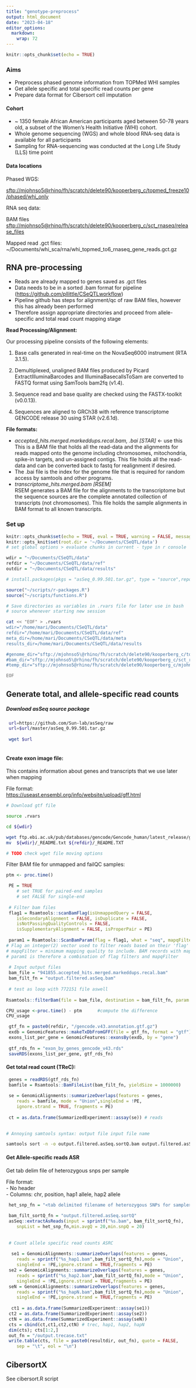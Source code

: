 ```yaml
---
title: "genotype-preprocess"
output: html_document
date: "2023-04-18"
editor_options: 
  markdown: 
    wrap: 72
---
```


```r
knitr::opts_chunk$set(echo = TRUE)
```

### Aims

-   Preprocess phased genome information from TOPMed WHI samples
-   Get allele specific and total specific read counts per gene
-   Prepare data format for Cibersort cell imputation

#### Cohort

-   \~ 1350 female African American participants aged between 50-78
    years old, a subset of the Women's Health Initiative (WHI) cohort.
-   Whole genome sequencing (WGS) and whole blood RNA-seq data is
    available for all participants
-   Sampling for RNA-sequencing was conducted at the Long Life Study
    (LLS) time point

#### Data locations

Phased WGS:

[sftp://mjohnso5\@rhino/fh/scratch/delete90/kooperberg_c/topmed_freeze10/phased/whi_only](sftp://mjohnso5@rhino/fh/scratch/delete90/kooperberg_c/sct_rnaseq/release_files){.uri}

RNA seq data:

BAM files\
[sftp://mjohnso5\@rhino/fh/scratch/delete90/kooperberg_c/sct_rnaseq/release_files](sftp://mjohnso5@rhino/fh/scratch/delete90/kooperberg_c/sct_rnaseq/release_files){.uri}

Mapped read .gct files:\
\~/Documents/whi_sca/rna/whi_topmed_to6_rnaseq_gene_reads.gct.gz

## RNA pre-processing

-   Reads are already mapped to genes saved as .gct files
-   Data needs to be in a sorted .bam format for pipeline
    (<https://github.com/pllittle/CSeQTLworkflow>)
-   Pipeline github has steps for alignment/qc of raw BAM files, however
    this has already been performed
-   Therefore assign appropriate directories and proceed from
    allele-specific and total read count mapping stage

**Read Processing/Alignment:**

Our processing pipeline consists of the following elements:

1.  Base calls generated in real-time on the NovaSeq6000 instrument (RTA
    3.1.5).

2.  Demultiplexed, unaligned BAM files produced by Picard
    ExtractIlluminaBarcodes and IlluminaBasecallsToSam are converted to
    FASTQ format using SamTools bam2fq (v1.4).

3.  Sequence read and base quality are checked using the FASTX-toolkit
    (v0.0.13).

4.  Sequences are aligned to GRCh38 with reference transcriptome GENCODE
    release 30 using STAR (v2.6.1d).

**File formats:**

-   *accepted_hits.merged.markeddups.recal.bam, .bai [STAR]* \<- use
    this\
    This is a BAM file that holds all the read-data and the alignments
    for reads mapped onto the genome including chromosomes,
    mitochondria, spike-in targets, and un-assigned contigs. This file
    holds all the read-data and can be converted back to fastq for
    realignment if desired.
-   The .bai file is the index for the genome file that is required for
    random access by samtools and other programs.
-   *transcriptome_hits.merged.bam [RSEM]*\
    RSEM generates a BAM file for the alignments to the transcriptome
    but the sequence sources are the complete annotated collection of
    transcripts (not chromosomes). This file holds the sample alignments
    in BAM format to all known transcripts.

### Set up

```r

knitr::opts_chunk$set(echo = TRUE, eval = TRUE, warning = FALSE, message = FALSE, results = "hide")
knitr::opts_knit$set(root.dir = '~/Documents/CSeQTL/data') 
# set global options > evaluate chunks in current - type in r console

wdir = "~/Documents/CSeQTL/data"
refdir = "~/Documents/CSeQTL/data/ref"
outdir = "~/Documents/CSeQTL/data/results"

# install.packages(pkgs = "asSeq_0.99.501.tar.gz", type = "source",repos = NULL)

source("~/scripts/r-packages.R")
source("~/scripts/functions.R")

```

```bash

# Save directories as variables in .rvars file for later use in bash
# source whenever starting new session

cat << "EOF" > .rvars
wdir="/home/mari/Documents/CSeQTL/data"
refdir="/home/mari/Documents/CSeQTL/data/ref"
meta_dir=/home/mari/Documents/CSeQTL/data/meta
results_dir=/home/mari/Documents/CSeQTL/data/results

#genome_dir="sftp://mjohnso5\@rhino/fh/scratch/delete90/kooperberg_c/topmed_freeze10/phased
#bam_dir="sftp://mjohnso5\@rhino/fh/scratch/delete90/kooperberg_c/sct_rnaseq/release_files"
#temp_dir="sftp://mjohnso5@rhino/fh/scratch/delete90/kooperberg_c/mjohnson/cseqtl"

EOF

```

## Generate total, and allele-specific read counts

##### Download asSeq source package

```bash

 url=https://github.com/Sun-lab/asSeq/raw
 url=$url/master/asSeq_0.99.501.tar.gz
 
 wget $url
 
```

#### Create exon image file:

This contains information about genes and transcripts that we use later
when mapping

File format:\
<https://useast.ensembl.org/info/website/upload/gff.html>

```bash

# Download gtf file 

source .rvars

cd ${wdir}

wget ftp.ebi.ac.uk/pub/databases/gencode/Gencode_human/latest_release/gencode.v43.annotation.gtf.gz 
mv  ${wdir}/_README.txt ${refdir}/_README.TXT

# TODO check wget file moving options


```

Filter BAM file for unmapped and failQC samples:

```r
 
ptm <- proc.time()

 PE = TRUE 
 	# set TRUE for paired-end samples
 	# set FALSE for single-end
 
 # Filter bam files
 flag1 = Rsamtools::scanBamFlag(isUnmappedQuery = FALSE,
 	isSecondaryAlignment = FALSE, isDuplicate = FALSE,
 	isNotPassingQualityControls = FALSE,
 	isSupplementaryAlignment = FALSE, isProperPair = PE)
 
 param1 = Rsamtools::ScanBamParam(flag = flag1, what = "seq", mapqFilter = 255)
# Flag an integer(2) vector used to filter reads based on their 'flag' entry. This is most easily created with the scanBamFlag() helper function. 
# mapqFilter = minimum mapping quality to include. BAM records with mapping qualities less than mapqFilter are discarded.
# param1 is therefore a combination of flag filters and mapqFilter
 
 # Input output files
 bam_file = "941855.accepted_hits.merged.markeddups.recal.bam"
 bam_filt_fn = "output.filtered.asSeq.bam"
 
 # test as loop with 772151 file aswell
 
Rsamtools::filterBam(file = bam_file, destination = bam_filt_fn, param = param1)

CPU_usage <-proc.time() - ptm      #compute the difference
CPU_usage

```

```r

 gtf_fn = paste0(refdir, "/gencode.v43.annotation.gtf.gz")
 exdb = GenomicFeatures::makeTxDbFromGFF(file = gtf_fn, format = "gtf")
 exons_list_per_gene = GenomicFeatures::exonsBy(exdb, by = "gene")
 
 gtf_rds_fn = "exon_by_genes_gencode_v43.rds"
 saveRDS(exons_list_per_gene, gtf_rds_fn)
```

#### Get total read count (TReC):

```r
 
 genes = readRDS(gtf_rds_fn)
 bamfile = Rsamtools::BamFileList(bam_filt_fn, yieldSize = 1000000)
 
 se = GenomicAlignments::summarizeOverlaps(features = genes,
 	reads = bamfile, mode = "Union",singleEnd = !PE,
 	ignore.strand = TRUE, fragments = PE)
 
 ct = as.data.frame(SummarizedExperiment::assay(se)) # reads
 
```

```bash

# Annoying samtools syntax: output file input file name

samtools sort -n -o output.filtered.asSeq.sortQ.bam output.filtered.asSeq.bam

```

#### Get Allele-specific reads ASR

Get tab delim file of heterozygous snps per sample

File format:\
- No header\
- Columns: chr, position, hap1 allele, hap2 allele

```r

 het_snp_fn = "<tab delimited filename of heterozygous SNPs for sample>"
 
 bam_filt_sortQ_fn = "output.filtered.asSeq.sortQ"
 asSeq::extractAsReads(input = sprintf("%s.bam", bam_filt_sortQ_fn),
 	snpList = het_snp_fn,min.avgQ = 20,min.snpQ = 20)
 
 
 # Count allele specific read counts ASRC
 
  se1 = GenomicAlignments::summarizeOverlaps(features = genes,
 	reads = sprintf("%s_hap1.bam",bam_filt_sortQ_fn),mode = "Union",
 	singleEnd = !PE,ignore.strand = TRUE,fragments = PE)
 se2 = GenomicAlignments::summarizeOverlaps(features = genes,
 	reads = sprintf("%s_hap2.bam",bam_filt_sortQ_fn),mode = "Union",
 	singleEnd = !PE,ignore.strand = TRUE,fragments = PE)
 seN = GenomicAlignments::summarizeOverlaps(features = genes,
 	reads = sprintf("%s_hapN.bam",bam_filt_sortQ_fn),mode = "Union",
 	singleEnd = !PE,ignore.strand = TRUE,fragments = PE)
 
  ct1 = as.data.frame(SummarizedExperiment::assay(se1))
 ct2 = as.data.frame(SummarizedExperiment::assay(se2))
 ctN = as.data.frame(SummarizedExperiment::assay(seN))
 cts = cbind(ct,ct1,ct2,ctN) # trec, hap1, hap2, hapN
 dim(cts); cts[1:2,]
 out_fn = "/output.trecase.txt"
 write.table(cts, file = paste0(resultdir, out_fn), quote = FALSE,
 	sep = "\t", eol = "\n")

```
## CibersortX

See cibersort.R script

